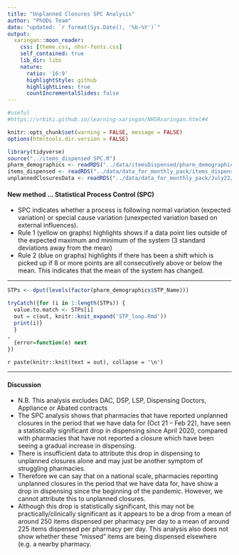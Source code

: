 ```yaml
---
title: "Unplanned Closures SPC Analysis"
author: "PhODs Team"
date: "updated: `r format(Sys.Date(), '%b-%Y')`"
output:
  xaringan::moon_reader:
    css: [theme.css, nhsr-fonts.css]
    self_contained: true
    lib_dir: libs
    nature:
      ratio: '16:9'
      highlightStyle: github
      highlightLines: true
      countIncrementalSlides: false
---
```



```r

#useful
#https://vrbiki.github.io/learning-xaringan/NHSRxaringan.html#4

knitr::opts_chunk$set(warning = FALSE, message = FALSE) 
options(htmltools.dir.version = FALSE)

library(tidyverse)
source("../items_dispensed_SPC.R")
pharm_demographics <- readRDS("../data/itemsDispensed/pharm_demographics.rds")
items_dispensed <- readRDS("../data/data_for_monthly_pack/items_dispensed.rds")
unplannedClosuresData <- readRDS("../data/data_for_monthly_pack/July22/unplannedClosuresData.rds")

```



#### New method … Statistical Process Control (SPC)

+ SPC indicates whether a process is following normal variation (expected variation) or special cause variation (unexpected variation based on external influences).
+ Rule 1 (yellow on graphs) highlights shows if a data point lies outside of the expected maximum and minimum of the system (3 standard deviations away from the mean)
+ Rule 2 (blue on graphs) highlights if there has been a shift which is picked up if 8 or more points are all consecutively above or below the mean. This indicates that the mean of the system has changed.


---

<!-- class: center, middle -->

<!-- # National Level -->

<!-- --- -->

<!-- ### National: SPC on items dispensed per day  -->

<!-- ```{r xaringan-panelset, echo=FALSE} -->
<!-- xaringanExtra::use_panelset() -->
<!-- ``` -->
<!--  <font size="1"> -->
<!-- .panelset[ -->

<!-- .panel[.panel-name[All pharmacies] -->
<!-- ```{r echo=FALSE,warning=FALSE, fig.height=6, fig.width=10, fig.align='center',results='hide',fig.keep='all'} -->

<!-- plot_items_dispensed_SPC() -->

<!-- ``` -->

<!-- Nationally, across all pharmacies, there has been a gradual increase in dispensing over the years. -->

<!-- ] -->
<!-- .panel[.panel-name[Pharmacies with closures] -->
<!-- ```{r echo=FALSE,warning=FALSE, fig.height=6, fig.width=10, fig.align='center',results='hide',fig.keep='all'} -->

<!-- plot_items_dispensed_SPC(withClosures = "with") -->

<!-- ``` -->

<!-- Nationally, pharmacies with unplanned closures showed a drop in dispensing after the start of the pandemic. -->

<!-- ] -->
<!-- .panel[.panel-name[Pharmacies without closures] -->
<!-- ```{r echo=FALSE,warning=FALSE, fig.height=6, fig.width=10, fig.align='center',results='hide',fig.keep='all'} -->

<!-- plot_items_dispensed_SPC(withClosures = "without") -->

<!-- ``` -->


<!-- Nationally, pharmacies without unplanned closures have seen a gradual increase over the years. -->

<!-- ] -->
<!-- ] -->

<!-- --- -->

<!-- class: center, middle -->

<!-- # Regional Level -->

<!-- --- -->

<!-- ### London: SPC on items dispensed per day  -->

<!-- ```{r echo=FALSE} -->
<!-- xaringanExtra::use_panelset() -->
<!-- ``` -->
<!--  <font size="1"> -->
<!-- .panelset[ -->

<!-- .panel[.panel-name[All pharmacies] -->
<!-- ```{r echo=FALSE,warning=FALSE, fig.height=6, fig.width=10, fig.align='center',results='hide',fig.keep='all'} -->

<!-- plot_items_dispensed_SPC(level = "Regional", region_STP_name = "London") -->

<!-- ``` -->

<!-- ] -->
<!-- .panel[.panel-name[Pharmacies with closures] -->
<!-- ```{r echo=FALSE,warning=FALSE, fig.height=6, fig.width=10, fig.align='center',results='hide',fig.keep='all'} -->

<!-- plot_items_dispensed_SPC(withClosures = "with", level = "Regional", region_STP_name = "London") -->

<!-- ``` -->
<!-- ] -->
<!-- .panel[.panel-name[Pharmacies without closures] -->
<!-- ```{r echo=FALSE,warning=FALSE, fig.height=6, fig.width=10, fig.align='center',results='hide',fig.keep='all'} -->

<!-- plot_items_dispensed_SPC(withClosures = "without", level = "Regional", region_STP_name = "London") -->

<!-- ``` -->
<!-- ] -->
<!-- ] -->

<!-- --- -->

<!-- ### East of England: SPC on items dispensed per day  -->

<!-- ```{r echo=FALSE} -->
<!-- xaringanExtra::use_panelset() -->
<!-- ``` -->
<!--  <font size="1"> -->
<!-- .panelset[ -->

<!-- .panel[.panel-name[All pharmacies] -->
<!-- ```{r echo=FALSE,warning=FALSE, fig.height=6, fig.width=10, fig.align='center',results='hide',fig.keep='all'} -->

<!-- plot_items_dispensed_SPC(level = "Regional", region_STP_name = "East Of England") -->

<!-- ``` -->

<!-- ] -->
<!-- .panel[.panel-name[Pharmacies with closures] -->
<!-- ```{r echo=FALSE,warning=FALSE, fig.height=6, fig.width=10, fig.align='center',results='hide',fig.keep='all'} -->

<!-- plot_items_dispensed_SPC(withClosures = "with", level = "Regional", region_STP_name = "East Of England") -->

<!-- ``` -->
<!-- ] -->
<!-- .panel[.panel-name[Pharmacies without closures] -->
<!-- ```{r echo=FALSE,warning=FALSE, fig.height=6, fig.width=10, fig.align='center',results='hide',fig.keep='all'} -->

<!-- plot_items_dispensed_SPC(withClosures = "without", level = "Regional", region_STP_name = "East Of England") -->

<!-- ``` -->
<!-- ] -->
<!-- ] -->

<!-- --- -->

<!-- ### Midlands: SPC on items dispensed per day  -->

<!-- ```{r echo=FALSE} -->
<!-- xaringanExtra::use_panelset() -->
<!-- ``` -->
<!--  <font size="1"> -->
<!-- .panelset[ -->

<!-- .panel[.panel-name[All pharmacies] -->
<!-- ```{r echo=FALSE,warning=FALSE, fig.height=6, fig.width=10, fig.align='center',results='hide',fig.keep='all'} -->

<!-- plot_items_dispensed_SPC(level = "Regional", region_STP_name = "Midlands") -->

<!-- ``` -->

<!-- ] -->
<!-- .panel[.panel-name[Pharmacies with closures] -->
<!-- ```{r echo=FALSE,warning=FALSE, fig.height=6, fig.width=10, fig.align='center',results='hide',fig.keep='all'} -->

<!-- plot_items_dispensed_SPC(withClosures = "with", level = "Regional", region_STP_name = "Midlands") -->

<!-- ``` -->
<!-- ] -->
<!-- .panel[.panel-name[Pharmacies without closures] -->
<!-- ```{r echo=FALSE,warning=FALSE, fig.height=6, fig.width=10, fig.align='center',results='hide',fig.keep='all'} -->

<!-- plot_items_dispensed_SPC(withClosures = "without", level = "Regional", region_STP_name = "Midlands") -->

<!-- ``` -->
<!-- ] -->
<!-- ] -->

<!-- --- -->

<!-- ### North East And Yorkshire: SPC on items dispensed per day  -->

<!-- ```{r echo=FALSE} -->
<!-- xaringanExtra::use_panelset() -->
<!-- ``` -->
<!--  <font size="1"> -->
<!-- .panelset[ -->

<!-- .panel[.panel-name[All pharmacies] -->
<!-- ```{r echo=FALSE,warning=FALSE, fig.height=6, fig.width=10, fig.align='center',results='hide',fig.keep='all'} -->

<!-- plot_items_dispensed_SPC(level = "Regional", region_STP_name = "North East And Yorkshire") -->

<!-- ``` -->

<!-- ] -->
<!-- .panel[.panel-name[Pharmacies with closures] -->
<!-- ```{r echo=FALSE,warning=FALSE, fig.height=6, fig.width=10, fig.align='center',results='hide',fig.keep='all'} -->

<!-- plot_items_dispensed_SPC(withClosures = "with", level = "Regional", region_STP_name = "North East And Yorkshire") -->

<!-- ``` -->
<!-- ] -->
<!-- .panel[.panel-name[Pharmacies without closures] -->
<!-- ```{r echo=FALSE,warning=FALSE, fig.height=6, fig.width=10, fig.align='center',results='hide',fig.keep='all'} -->

<!-- plot_items_dispensed_SPC(withClosures = "without", level = "Regional", region_STP_name = "North East And Yorkshire") -->

<!-- ``` -->
<!-- ] -->
<!-- ] -->

<!-- --- -->

<!-- ### North West: SPC on items dispensed per day  -->

<!-- ```{r echo=FALSE} -->
<!-- xaringanExtra::use_panelset() -->
<!-- ``` -->
<!--  <font size="1"> -->
<!-- .panelset[ -->

<!-- .panel[.panel-name[All pharmacies] -->
<!-- ```{r echo=FALSE,warning=FALSE, fig.height=6, fig.width=10, fig.align='center',results='hide',fig.keep='all'} -->

<!-- plot_items_dispensed_SPC(level = "Regional", region_STP_name = "North West") -->

<!-- ``` -->

<!-- ] -->
<!-- .panel[.panel-name[Pharmacies with closures] -->
<!-- ```{r echo=FALSE,warning=FALSE, fig.height=6, fig.width=10, fig.align='center',results='hide',fig.keep='all'} -->

<!-- plot_items_dispensed_SPC(withClosures = "with", level = "Regional", region_STP_name = "North West") -->

<!-- ``` -->
<!-- ] -->
<!-- .panel[.panel-name[Pharmacies without closures] -->
<!-- ```{r echo=FALSE,warning=FALSE, fig.height=6, fig.width=10, fig.align='center',results='hide',fig.keep='all'} -->

<!-- plot_items_dispensed_SPC(withClosures = "without", level = "Regional", region_STP_name = "North West") -->

<!-- ``` -->
<!-- ] -->
<!-- ] -->

<!-- --- -->

<!-- ### South East: SPC on items dispensed per day  -->

<!-- ```{r echo=FALSE} -->
<!-- xaringanExtra::use_panelset() -->
<!-- ``` -->
<!--  <font size="1"> -->
<!-- .panelset[ -->

<!-- .panel[.panel-name[All pharmacies] -->
<!-- ```{r echo=FALSE,warning=FALSE, fig.height=6, fig.width=10, fig.align='center',results='hide',fig.keep='all'} -->

<!-- plot_items_dispensed_SPC(level = "Regional", region_STP_name = "South East") -->

<!-- ``` -->

<!-- ] -->
<!-- .panel[.panel-name[Pharmacies with closures] -->
<!-- ```{r echo=FALSE,warning=FALSE, fig.height=6, fig.width=10, fig.align='center',results='hide',fig.keep='all'} -->

<!-- plot_items_dispensed_SPC(withClosures = "with", level = "Regional", region_STP_name = "South East") -->

<!-- ``` -->
<!-- ] -->
<!-- .panel[.panel-name[Pharmacies without closures] -->
<!-- ```{r echo=FALSE,warning=FALSE, fig.height=6, fig.width=10, fig.align='center',results='hide',fig.keep='all'} -->

<!-- plot_items_dispensed_SPC(withClosures = "without", level = "Regional", region_STP_name = "South East") -->

<!-- ``` -->
<!-- ] -->
<!-- ] -->

<!-- --- -->

<!-- ### South West: SPC on items dispensed per day  -->

<!-- ```{r echo=FALSE} -->
<!-- xaringanExtra::use_panelset() -->
<!-- ``` -->
<!--  <font size="1"> -->
<!-- .panelset[ -->

<!-- .panel[.panel-name[All pharmacies] -->
<!-- ```{r echo=FALSE,warning=FALSE, fig.height=6, fig.width=10, fig.align='center',results='hide',fig.keep='all'} -->

<!-- plot_items_dispensed_SPC(level = "Regional", region_STP_name = "South West") -->

<!-- ``` -->

<!-- ] -->
<!-- .panel[.panel-name[Pharmacies with closures] -->
<!-- ```{r echo=FALSE,warning=FALSE, fig.height=6, fig.width=10, fig.align='center',results='hide',fig.keep='all'} -->

<!-- plot_items_dispensed_SPC(withClosures = "with", level = "Regional", region_STP_name = "South West") -->

<!-- ``` -->
<!-- ] -->
<!-- .panel[.panel-name[Pharmacies without closures] -->
<!-- ```{r echo=FALSE,warning=FALSE, fig.height=6, fig.width=10, fig.align='center',results='hide',fig.keep='all'} -->

<!-- plot_items_dispensed_SPC(withClosures = "without", level = "Regional", region_STP_name = "South West") -->

<!-- ``` -->
<!-- ] -->
<!-- ] -->


```r
STPs <- dput(levels(factor(pharm_demographics$STP_Name)))

```


```r

tryCatch({for (i in 1:length(STPs)) {
  value.to.match <- STPs[i]
  out = c(out, knitr::knit_expand('STP_loop.Rmd'))
  print(i)}
  }
,
  {error=function(e) next
})

```

`r paste(knitr::knit(text = out), collapse = '\n')`

---
#### Discussion

+ N.B. This analysis excludes DAC, DSP, LSP, Dispensing Doctors, Appliance or Abated contracts
+ The SPC analysis shows that pharmacies that have reported unplanned closures in the period that we have data for (Oct 21 – Feb 22), have seen a statistically significant drop in dispensing since April 2020, compared with pharmacies that have not reported a closure which have been seeing a gradual increase in dispensing.
+ There is insufficient data to attribute this drop in dispensing to unplanned closures alone and may just be another symptom of struggling pharmacies. 
+ Therefore we can say that on a national scale, pharmacies reporting unplanned closures in the period that we have data for, have show a drop in dispensing since the beginning of the pandemic. However, we cannot attribute this to unplanned closures.
+ Although this drop is statistically significant, this may not be practically/clinically significant as it appears to be a drop from a mean of around 250 items dispensed per pharmacy per day to a mean of around 225 items dispensed per pharmacy per day. This analysis also does not show whether these “missed” items are being dispensed elsewhere (e.g. a nearby pharmacy. 
